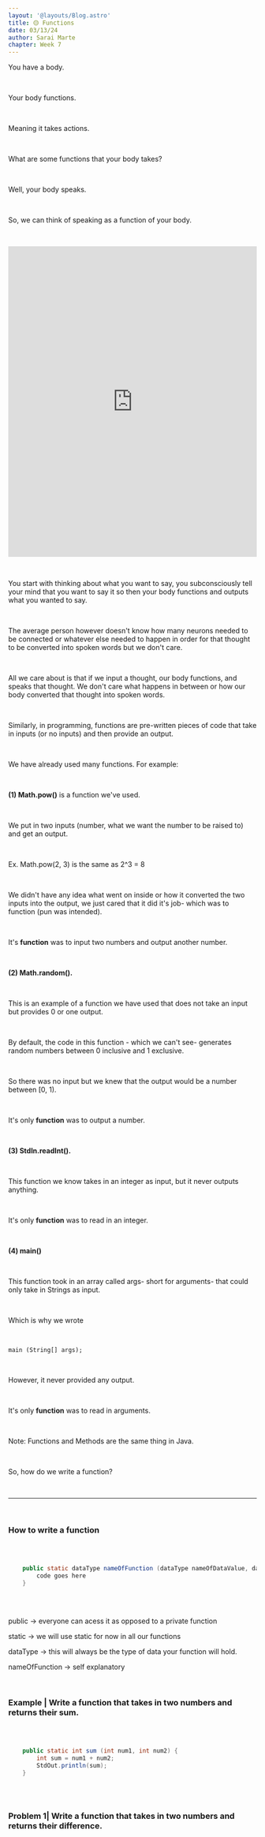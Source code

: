 ```yaml
---
layout: '@layouts/Blog.astro'
title: 🟡 Functions
date: 03/13/24
author: Sarai Marte
chapter: Week 7
---
```



<span style="font-family: var(--primaryFont);">

You have a body.

&nbsp;&nbsp;&nbsp;&nbsp;

Your body functions.

&nbsp;&nbsp;&nbsp;&nbsp;

Meaning it takes actions.

&nbsp;&nbsp;&nbsp;&nbsp;

What are some functions that your body takes?

&nbsp;&nbsp;&nbsp;&nbsp;

Well, your body speaks. 

&nbsp;&nbsp;&nbsp;&nbsp;

So, we can think of speaking as a function of your body.

&nbsp;&nbsp;&nbsp;&nbsp;

<div style="width:100%;height:0;padding-bottom:125%;position:relative;"><iframe src="https://giphy.com/embed/de5yu652vsARnyh5x3" width="100%" height="100%" style="position:absolute" frameBorder="0" class="giphy-embed" allowFullScreen></iframe></div><p><a href="https://giphy.com/gifs/speaker-speak-megaphone-de5yu652vsARnyh5x3"></a></p>

&nbsp;&nbsp;&nbsp;&nbsp;

You start with thinking about what you want to say, you subconsciously tell your mind that you want to say it so then your body functions and outputs what you wanted to say.

&nbsp;&nbsp;&nbsp;&nbsp;

The average person however doesn't know how many neurons needed to be connected or whatever else needed to happen in order for that thought to be converted into spoken words but we don't care. 

&nbsp;&nbsp;&nbsp;&nbsp;

All we care about is that if we input a thought, our body functions, and speaks that thought. We don't care what happens in between or how our body converted that thought into spoken words.

&nbsp;&nbsp;&nbsp;&nbsp;

Similarly, in programming, functions are pre-written pieces of code that take in inputs (or no inputs) and then provide an output.

&nbsp;&nbsp;&nbsp;&nbsp;

We have already used many functions. For example: 

&nbsp;&nbsp;&nbsp;&nbsp;

**(1) Math.pow()** is a function we've used. 

&nbsp;&nbsp;&nbsp;&nbsp;

We put in two inputs (number, what we want the number to be raised to) and get an output.

&nbsp;&nbsp;&nbsp;&nbsp;

Ex. Math.pow(2, 3) is the same as 2^3 = 8

&nbsp;&nbsp;&nbsp;&nbsp;

We didn't have any idea what went on inside or how it converted the two inputs into the output, we just cared that it did it's job- which was to function (pun was intended).

&nbsp;&nbsp;&nbsp;&nbsp;

It's **function** was to input two numbers and output another number.

&nbsp;&nbsp;&nbsp;&nbsp;

**(2) Math.random().**

&nbsp;&nbsp;&nbsp;&nbsp;

This is an example of a function we have used that does not take an input but provides 0 or one output.

&nbsp;&nbsp;&nbsp;&nbsp;

By default, the code in this function - which we can't see- generates random numbers between 0 inclusive and 1 exclusive.

&nbsp;&nbsp;&nbsp;&nbsp;

So there was no input but we knew that the output would be a number between [0, 1).

&nbsp;&nbsp;&nbsp;&nbsp;

It's only **function** was to output a number.

&nbsp;&nbsp;&nbsp;&nbsp;

**(3) StdIn.readInt().**

&nbsp;&nbsp;&nbsp;&nbsp;

This function we know takes in an integer as input, but it never outputs anything.

&nbsp;&nbsp;&nbsp;&nbsp;

It's only **function** was to read in an integer.

&nbsp;&nbsp;&nbsp;&nbsp;

**(4) main()**

&nbsp;&nbsp;&nbsp;&nbsp;

This function took in an array called args- short for arguments- that could only take in Strings as input.

&nbsp;&nbsp;&nbsp;&nbsp;

Which is why we wrote

&nbsp;&nbsp;&nbsp;&nbsp;

```main (String[] args);```

&nbsp;&nbsp;&nbsp;&nbsp;

However, it never provided any output.

&nbsp;&nbsp;&nbsp;&nbsp;

It's only **function** was to read in arguments.

&nbsp;&nbsp;&nbsp;&nbsp;

Note: Functions and Methods are the same thing in Java.

&nbsp;&nbsp;&nbsp;&nbsp;

So, how do we write a function?

&nbsp;&nbsp;&nbsp;&nbsp;

<hr/>

&nbsp;&nbsp;&nbsp;&nbsp;

### How to write a function

&nbsp;&nbsp;&nbsp;&nbsp;

```java

    public static dataType nameOfFunction (dataType nameOfDataValue, dataType2 nameOfDataValue2) {
        code goes here
    }
 
```
&nbsp;&nbsp;&nbsp;&nbsp;

public -> everyone can acess it as opposed to a private function

static -> we will use static for now in all our functions

dataType -> this will always be the type of data your function will hold.

nameOfFunction -> self explanatory

&nbsp;&nbsp;&nbsp;&nbsp;

### Example | Write a function that takes in two numbers and returns their sum.

&nbsp;&nbsp;&nbsp;&nbsp;


```java

    public static int sum (int num1, int num2) {
        int sum = num1 + num2;
        StdOut.println(sum);
    }
 
```

&nbsp;&nbsp;&nbsp;&nbsp;


### Problem 1| Write a function that takes in two numbers and returns their difference.

&nbsp;&nbsp;&nbsp;&nbsp;

```java 



```

&nbsp;&nbsp;&nbsp;&nbsp;

</span>